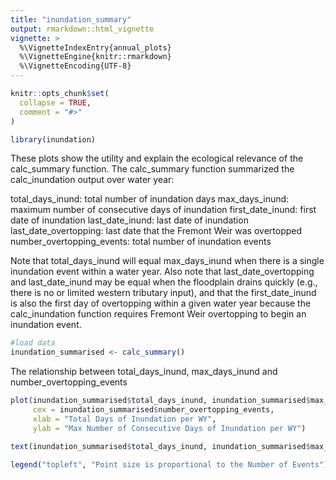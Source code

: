 ```yaml
---
title: "inundation_summary"
output: rmarkdown::html_vignette
vignette: >
  %\VignetteIndexEntry{annual_plots}
  %\VignetteEngine{knitr::rmarkdown}
  %\VignetteEncoding{UTF-8}
---
```


```r
knitr::opts_chunk$set(
  collapse = TRUE,
  comment = "#>"
)
```

```r
library(inundation)

```

These plots show the utility and explain the ecological relevance of the calc_summary function. The calc_summary function summarized the calc_inundation output over water year:

total_days_inund: total number of inundation days 
max_days_inund: maximum number of consecutive days of inundation 
first_date_inund: first date of inundation
last_date_inund: last date of inundation
last_date_overtopping: last date that the Fremont Weir was overtopped
number_overtopping_events: total number of inundation events

Note that total_days_inund will equal max_days_inund when there is a single inundation event within a water year. Also note that last_date_overtopping and last_date_inund may be equal when the floodplain drains quickly (e.g., there is no or limited western tributary input), and that the first_date_inund is also the first day of overtopping within a given water year because the calc_inundation function requires Fremont Weir overtopping to begin an inundation event. 

```r
#load data
inundation_summarised <- calc_summary()

```

The relationship between total_days_inund, max_days_inund and number_overtopping_events
```r

plot(inundation_summarised$total_days_inund, inundation_summarised$max_days_inund, 
     cex = inundation_summarised$number_overtopping_events,
     xlab = "Total Days of Inundation per WY",
     ylab = "Max Number of Consecutive Days of Inundation per WY")

text(inundation_summarised$total_days_inund, inundation_summarised$max_days_inund-3, labels=inundation_summarised$water_year)

legend("topleft", "Point size is proportional to the Number of Events")
```
